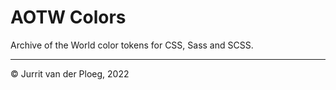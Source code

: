 
<Meta title="Core/Colors/Overview" />

# AOTW Colors

Archive of the World color tokens for CSS, Sass and SCSS.

---

&copy; Jurrit van der Ploeg, 2022